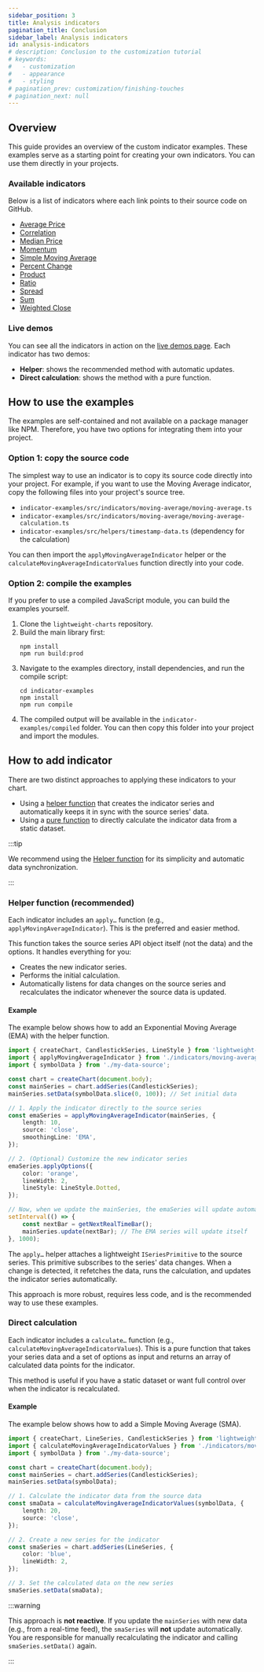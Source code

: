 ```yaml
---
sidebar_position: 3
title: Analysis indicators
pagination_title: Conclusion
sidebar_label: Analysis indicators
id: analysis-indicators
# description: Conclusion to the customization tutorial
# keywords:
#   - customization
#   - appearance
#   - styling
# pagination_prev: customization/finishing-touches
# pagination_next: null
---
```


## Overview

This guide provides an overview of the custom indicator examples.
These examples serve as a starting point for creating your own indicators.
You can use them directly in your projects.

### Available indicators

Below is a list of indicators where each link points to their source code on GitHub.

- [Average Price](https://github.com/tradingview/lightweight-charts/indicator-examples/src/indicators/average-price)
- [Correlation](https://github.com/tradingview/lightweight-charts/indicator-examples/src/indicators/correlation)
- [Median Price](https://github.com/tradingview/lightweight-charts/indicator-examples/src/indicators/median-price)
- [Momentum](https://github.com/tradingview/lightweight-charts/indicator-examples/src/indicators/momentum)
- [Simple Moving Average](https://github.com/tradingview/lightweight-charts/indicator-examples/src/indicators/moving-average)
- [Percent Change](https://github.com/tradingview/lightweight-charts/indicator-examples/src/indicators/percent-change)
- [Product](https://github.com/tradingview/lightweight-charts/indicator-examples/src/indicators/product)
- [Ratio](https://github.com/tradingview/lightweight-charts/indicator-examples/src/indicators/ratio)
- [Spread](https://github.com/tradingview/lightweight-charts/indicator-examples/src/indicators/spread)
- [Sum](https://github.com/tradingview/lightweight-charts/indicator-examples/src/indicators/sum)
- [Weighted Close](https://github.com/tradingview/lightweight-charts/indicator-examples/src/indicators/weighted-close)

### Live demos

You can see all the indicators in action on the [live demos page](https://tradingview.github.io/lightweight-charts/indicator-examples/).
Each indicator has two demos:

* **Helper**: shows the recommended method with automatic updates.
* **Direct calculation**: shows the method with a pure function.

## How to use the examples

The examples are self-contained and not available on a package manager like NPM.
Therefore, you have two options for integrating them into your project.

### Option 1: copy the source code

The simplest way to use an indicator is to copy its source code directly into your project.
For example, if you want to use the Moving Average indicator, copy the following files into your project's source tree.

- `indicator-examples/src/indicators/moving-average/moving-average.ts`
- `indicator-examples/src/indicators/moving-average/moving-average-calculation.ts`
- `indicator-examples/src/helpers/timestamp-data.ts` (dependency for the calculation)

You can then import the `applyMovingAverageIndicator` helper or the `calculateMovingAverageIndicatorValues` function directly into your code.

### Option 2: compile the examples

If you prefer to use a compiled JavaScript module, you can build the examples yourself.

1. Clone the `lightweight-charts` repository.
2. Build the main library first:
    ```shell
    npm install
    npm run build:prod
    ```
3. Navigate to the examples directory, install dependencies, and run the compile script:
    ```shell
    cd indicator-examples
    npm install
    npm run compile
    ```
4. The compiled output will be available in the `indicator-examples/compiled` folder. You can then copy this folder into your project and import the modules.

## How to add indicator

There are two distinct approaches to applying these indicators to your chart.

- Using a [helper function](#helper-function-recommended) that creates the indicator series and automatically keeps it in sync with the source series' data.
- Using a [pure function](#direct-calculation) to directly calculate the indicator data from a static dataset.

:::tip

We recommend using the [Helper function](#helper-function-recommended) for its simplicity and automatic data synchronization.

:::

### Helper function (recommended)

Each indicator includes an `apply…` function (e.g., `applyMovingAverageIndicator`). This is the preferred and easier method.

This function takes the source series API object itself (not the data) and the options.
It handles everything for you:

- Creates the new indicator series.
- Performs the initial calculation.
- Automatically listens for data changes on the source series and recalculates the indicator whenever the source data is updated.

#### Example

The example below shows how to add an Exponential Moving Average (EMA) with the helper function.

```ts
import { createChart, CandlestickSeries, LineStyle } from 'lightweight-charts';
import { applyMovingAverageIndicator } from './indicators/moving-average/moving-average';
import { symbolData } from './my-data-source';

const chart = createChart(document.body);
const mainSeries = chart.addSeries(CandlestickSeries);
mainSeries.setData(symbolData.slice(0, 100)); // Set initial data

// 1. Apply the indicator directly to the source series
const emaSeries = applyMovingAverageIndicator(mainSeries, {
	length: 10,
	source: 'close',
	smoothingLine: 'EMA',
});

// 2. (Optional) Customize the new indicator series
emaSeries.applyOptions({
	color: 'orange',
	lineWidth: 2,
	lineStyle: LineStyle.Dotted,
});

// Now, when we update the mainSeries, the emaSeries will update automatically
setInterval(() => {
    const nextBar = getNextRealTimeBar();
    mainSeries.update(nextBar); // The EMA series will update itself
}, 1000);
```

The `apply…` helper attaches a lightweight `ISeriesPrimitive` to the source series.
This primitive subscribes to the series' data changes.
When a change is detected, it refetches the data, runs the calculation, and updates the indicator series automatically.

This approach is more robust, requires less code, and is the recommended way to use these examples.

### Direct calculation

Each indicator includes a `calculate…` function (e.g., `calculateMovingAverageIndicatorValues`).
This is a pure function that takes your series data and a set of options as input and returns an array of calculated data points for the indicator.

This method is useful if you have a static dataset or want full control over when the indicator is recalculated.

#### Example

The example below shows how to add a Simple Moving Average (SMA).

```ts
import { createChart, LineSeries, CandlestickSeries } from 'lightweight-charts';
import { calculateMovingAverageIndicatorValues } from './indicators/moving-average/moving-average-calculation';
import { symbolData } from './my-data-source';

const chart = createChart(document.body);
const mainSeries = chart.addSeries(CandlestickSeries);
mainSeries.setData(symbolData);

// 1. Calculate the indicator data from the source data
const smaData = calculateMovingAverageIndicatorValues(symbolData, {
	length: 20,
	source: 'close',
});

// 2. Create a new series for the indicator
const smaSeries = chart.addSeries(LineSeries, {
	color: 'blue',
	lineWidth: 2,
});

// 3. Set the calculated data on the new series
smaSeries.setData(smaData);
```

:::warning

This approach is **not reactive**. If you update the `mainSeries` with new data (e.g., from a real-time feed), the `smaSeries` will **not** update automatically.
You are responsible for manually recalculating the indicator and calling `smaSeries.setData()` again.

:::
